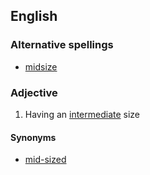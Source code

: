 ==English==

===Alternative spellings===
* [[midsize]]

===Adjective===
{{wikipedia|mid-size car}}
{{en-adj|-|pos=[[mid]]-[[size]]}}

# Having an [[intermediate]] size

====Synonyms====
* [[mid-sized]]
